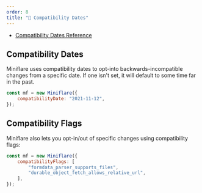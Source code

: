 ```yaml
---
order: 8
title: "📅 Compatibility Dates"
---
```


- [Compatibility Dates Reference](/workers/platform/compatibility-dates)

## Compatibility Dates

Miniflare uses compatibility dates to opt-into backwards-incompatible changes
from a specific date. If one isn't set, it will default to some time far in the
past.

```js
const mf = new Miniflare({
	compatibilityDate: "2021-11-12",
});
```

## Compatibility Flags

Miniflare also lets you opt-in/out of specific changes using compatibility
flags:

```js
const mf = new Miniflare({
	compatibilityFlags: [
		"formdata_parser_supports_files",
		"durable_object_fetch_allows_relative_url",
	],
});
```

